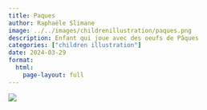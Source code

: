 ```yaml
---
title: Paques
author: Raphaële Slimane
image: ../../images/childrenillustration/paques.png
description: Enfant qui joue avec des oeufs de Pâques
categories: ["children illustration"]
date: 2024-03-29
format:
  html:
    page-layout: full
---
```


![](../../images/childrenillustration/paques.png)


